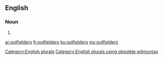 ==English==

===Noun===
{{head|en}}

# {{plural of|outfielder}}

[[Category:English plurals]][[Category:English plurals using obsolete wikisyntax]]

[[ar:outfielders]]
[[fr:outfielders]]
[[ku:outfielders]]
[[my:outfielders]]